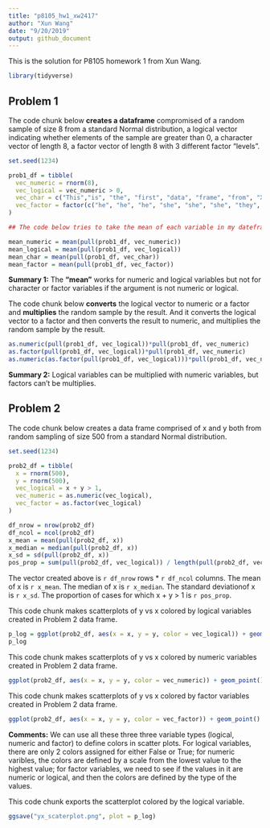 ```yaml
---
title: "p8105_hw1_xw2417"
author: "Xun Wang"
date: "9/20/2019"
output: github_document
---
```


This is the solution for P8105 homework 1 from Xun Wang.

```r
library(tidyverse)
```

## Problem 1

The code chunk below **creates a dataframe** compromised of a random sample of size 8 from a standard Normal distribution, a logical vector indicating whether elements of the sample are greater than 0, a character vector of length 8, a factor vector of length 8 with 3 different factor “levels”.

```r
set.seed(1234)

prob1_df = tibble(
  vec_numeric = rnorm(8),
  vec_logical = vec_numeric > 0,
  vec_char = c("This","is", "the", "first", "data", "frame", "from", "Xun")，
  vec_factor = factor(c("he", "he", "he", "she", "she", "she", "they", "they"))
)

## The code below tries to take the mean of each variable in my dateframe.

mean_numeric = mean(pull(prob1_df, vec_numeric))
mean_logical = mean(pull(prob1_df, vec_logical))
mean_char = mean(pull(prob1_df, vec_char))
mean_factor = mean(pull(prob1_df, vec_factor))
```

**Summary 1:** The **"mean"** works for numeric and logical variables but not for character or factor variables if the argument is not numeric or logical.

The code chunk below **converts** the logical vector to numeric or a factor and **multiplies** the random sample by the result. And it converts the logical vector to a factor and then converts the result to numeric, and multiplies the random sample by the result.

```r
as.numeric(pull(prob1_df, vec_logical))*pull(prob1_df, vec_numeric)
as.factor(pull(prob1_df, vec_logical))*pull(prob1_df, vec_numeric)
as.numeric(as.factor(pull(prob1_df, vec_logical)))*pull(prob1_df, vec_numeric)
```

**Summary 2:** Logical variables can be multiplied with numeric variables, but factors can't be multiplies.

## Problem 2

The code chunk below creates a data frame comprised of x and y both from random sampling of size 500 from a standard Normal distribution.

```r
set.seed(1234)

prob2_df = tibble(
  x = rnorm(500),
  y = rnorm(500),
  vec_logical = x + y > 1,
  vec_numeric = as.numeric(vec_logical),
  vec_factor = as.factor(vec_logical)
)

df_nrow = nrow(prob2_df)
df_ncol = ncol(prob2_df)
x_mean = mean(pull(prob2_df, x))
x_median = median(pull(prob2_df, x))
x_sd = sd(pull(prob2_df, x))
pos_prop = sum(pull(prob2_df, vec_logical)) / length(pull(prob2_df, vec_logical))

```

The vector created above is `r df_nrow` rows * `r df_ncol` columns. The mean of x is `r x_mean`. The median of x is `r x_median`. The standard deviationof x is `r x_sd`. The proportion of cases for which x + y > 1 is `r pos_prop`.

This code chunk makes scatterplots of y vs x colored by logical variables created in Problem 2 data frame.

```r
p_log = ggplot(prob2_df, aes(x = x, y = y, color = vec_logical)) + geom_point() + labs(color = "x + y > 1")
p_log
```

This code chunk makes scatterplots of y vs x colored by numeric variables created in Problem 2 data frame.

```r
ggplot(prob2_df, aes(x = x, y = y, color = vec_numeric)) + geom_point() +labs(color = "x + y > 1")
```

This code chunk makes scatterplots of y vs x colored by factor variables created in Problem 2 data frame.

```r
ggplot(prob2_df, aes(x = x, y = y, color = vec_factor)) + geom_point() + labs(color = "x + y > 1")
```

**Comments:** We can use all these three three variable types (logical, numeric and factor) to define colors in scatter plots. For logical variables, there are only 2 colors assigned for either False or True; for numeric varibles, the colors are defined by a scale from the lowest value to the highest value; for factor variables, we need to see if the values in it are numeric or logical, and then  the colors are defined by the type of the values.

This code chunk exports the scatterplot colored by the logical variable.
```r
ggsave("yx_scaterplot.png", plot = p_log)
```